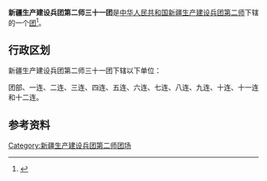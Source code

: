 {{中国乡级行政区
|行政区全称           = 新疆生产建设兵团第二师三十一团
|上级行政区           = [[新疆生产建设兵团第二师|新疆生产建设兵团第二师]]
|行政区类别           = [[团_(军队)|团]]
}}

'''新疆生产建设兵团第二师三十一团'''是[[中华人民共和国|中华人民共和国]][[新疆生产建设兵团|新疆生产建设兵团]][[新疆生产建设兵团第二师|第二师]]下辖的一个[[团_(军队)|团]]<ref>{{Cite journal|title=新疆生产建设兵团分布图|author=新疆生产建设兵团年鉴编辑委员会|journal=兵团年鉴|publisher=新疆生产建设兵团年鉴社|doi=10.42437/y.cnki.yxjsc.2021.000007|year=2020|location=乌鲁木齐|page=7-8|issn=1671-3338}}</ref>。

== 行政区划 ==
新疆生产建设兵团第二师三十一团下辖以下单位：

团部、一连、二连、三连、四连、五连、六连、七连、八连、九连、十连、十一连和十二连。

== 参考资料 ==
{{reflist}}

{{新疆行政区划小作品}}
{{新疆生产建设兵团第二师}}
{{DEFAULTSORT:31}}
[[Category:新疆生产建设兵团第二师团场|Category:新疆生产建设兵团第二师团场]]